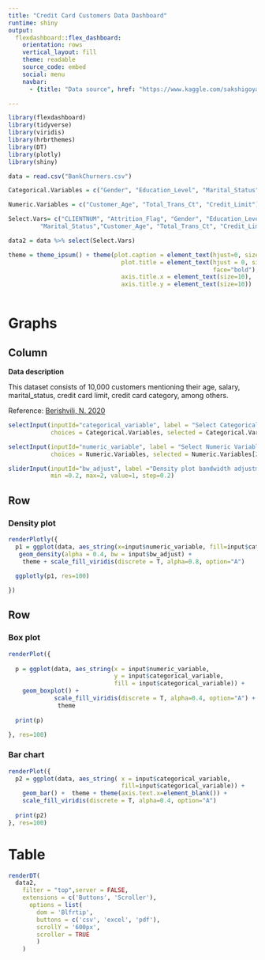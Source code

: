```yaml
---
title: "Credit Card Customers Data Dashboard"
runtime: shiny
output: 
  flexdashboard::flex_dashboard:
    orientation: rows
    vertical_layout: fill
    theme: readable
    source_code: embed
    social: menu
    navbar:
      - {title: "Data source", href: "https://www.kaggle.com/sakshigoyal7/credit-card-customers", icon: "far fa-clipboard"}

---
```


```r
library(flexdashboard)
library(tidyverse)
library(viridis)
library(hrbrthemes)
library(DT)
library(plotly)
library(shiny)

data = read.csv("BankChurners.csv")

Categorical.Variables = c("Gender", "Education_Level", "Marital_Status")

Numeric.Variables = c("Customer_Age", "Total_Trans_Ct", "Credit_Limit")

Select.Vars= c("CLIENTNUM", "Attrition_Flag", "Gender", "Education_Level", 
         "Marital_Status","Customer_Age", "Total_Trans_Ct", "Credit_Limit")

data2 = data %>% select(Select.Vars)

theme = theme_ipsum() + theme(plot.caption = element_text(hjust=0, size=8),
                                plot.title = element_text(hjust = 0, size=12, 
                                                          face="bold"),
                                axis.title.x = element_text(size=10),
                                axis.title.y = element_text(size=10))  
                                
```

# Graphs

Column {.sidebar data-width=300}
-------------------------------------------------------------------
**Data description**

This dataset consists of 10,000 customers mentioning their age, salary, marital_status, credit card limit, credit card category, among others.

Reference: [Berishvili, N. 2020](https://towardsdatascience.com/create-an-interactive-dashboard-with-shiny-flexdashboard-and-plotly-b1f025aebc9c)

```r

selectInput(inputId="categorical_variable", label = "Select Categorical Variable:", 
            choices = Categorical.Variables, selected = Categorical.Variables[2])

selectInput(inputId="numeric_variable", label = "Select Numeric Variable:", 
            choices = Numeric.Variables, selected = Numeric.Variables[2])

sliderInput(inputId="bw_adjust", label ="Density plot bandwidth adjustment:",
            min =0.2, max=2, value=1, step=0.2)

```

Row 
-------------------------------------------------------------------

### **Density plot** 
```r
renderPlotly({
  p1 = ggplot(data, aes_string(x=input$numeric_variable, fill=input$categorical_variable)) +
   geom_density(alpha = 0.4, bw = input$bw_adjust) +
    theme + scale_fill_viridis(discrete = T, alpha=0.8, option="A") 
  
  ggplotly(p1, res=100)

})

```




Row 
-------------------------------------------------------------------

### **Box plot** 
```r
renderPlot({
  
  p = ggplot(data, aes_string(x = input$numeric_variable, 
                              y = input$categorical_variable,  
                              fill = input$categorical_variable)) +
    geom_boxplot() + 
             scale_fill_viridis(discrete = T, alpha=0.4, option="A") +
              theme 
  
  print(p)

}, res=100)
```


### **Bar chart** 
```r
renderPlot({
  p2 = ggplot(data, aes_string( x = input$categorical_variable, 
                                fill=input$categorical_variable)) +
    geom_bar() +  theme + theme(axis.text.x=element_blank()) + 
    scale_fill_viridis(discrete = T, alpha=0.4, option="A") 
  
  print(p2)
}, res=100)
```

# Table
```r
renderDT(
  data2,
    filter = "top",server = FALSE,
    extensions = c('Buttons', 'Scroller'),
      options = list(
        dom = 'Blfrtip',
        buttons = c('csv', 'excel', 'pdf'),
        scrollY = '600px',
        scroller = TRUE
        )
    )
```

